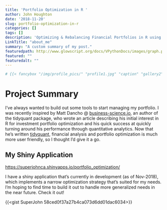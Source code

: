```yaml
---
title: 'Portfolio Optimization in R '
author: John Houghton
date: '2018-11-20'
slug: portfolio-optimization-in-r
categories: []
tags: []
description: 'Optimizing & Rebalancing Financial Portfolios in R using tidyquant & PerformanceAnalytics'
LinkTitle: "about_me"
summary: "A custom summary of my post."
featuredpath: http://www.glowscript.org/docs/VPythonDocs/images/graph.png
featured: ""
featuredalt: ""
---
```


```r
# {{< fancybox "/img/profile_pics/" "profile1.jpg" "caption" "gallery2" >}}
```

# Project Summary
I've always wanted to build out some tools to start managing my portfolio. I was recently inspired by Matt Dancho @ [business-science.io](https://business-science.io), an author of the tidyquant package, who wrote an article describing his initial interest in R for investment portfolio optimization and his quick success at quickly turning around his performance through quantitative analytics. Now that he's written [tidyquant](https://business-science.github.io/tidyquant/), financial analysis and portfolio optimization is much more user friendly, so I thought I'd give it a go. 

## My Shiny Application
[https://superjohnca.shinyapps.io/portfolio_optimization/](https://superjohnca.shinyapps.io/portfolio_optimization/)

I have a shiny application that's currently in development (as of Nov-2018), which implements a narrow optimization strategy that's suited for my needs. I'm hoping to find time to build it out to handle more generalized needs in the near future. Check it out! 

{{<gist SuperJohn 58ced0f37a27b4ca073d6dd01dac6034>}}

